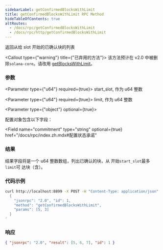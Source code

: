```yaml
---
sidebarLabel: getConfirmedBlocksWithLimit
title: getConfirmedBlocksWithLimit RPC Method
hideTableOfContents: true
altRoutes:
  - /docs/rpc/getConfirmedBlocksWithLimit
  - /docs/rpc/http/getConfirmedBlocksWithLimit
---
```


返回从给 slot 开始的已确认块的列表

<Callout type={"warning"} title={"已弃用的方法"}>
  该方法预计在 v2.0 中被删除`solana-core`。请改用
  [getBlocksWithLimit](/docs/rpc/http/getblockswithlimit)。
</Callout>

<DocSideBySide>

<DocLeftSide>

### 参数

<Parameter type={"u64"} required={true}>
  start_slot, 作为 u64 整数
</Parameter>

<Parameter type={"u64"} required={true}>
  limit, 作为 u64 整数
</Parameter>

<Parameter type={"object"} optional={true}>

配置对象包含以下字段：

<Field
  name="commitment"
  type="string"
  optional={true}
  href="/docs/rpc/index.zh.mdx#配置状态承诺"
></Field>

</Parameter>

### 结果

结果字段将是一个 u64 整数数组，列出已确认的块，从 开始`start_slot`最多`limit`可
达块（含）。

</DocLeftSide>

<DocRightSide>

### 代码示例

```bash
curl http://localhost:8899 -X POST -H "Content-Type: application/json" -d '
  {
    "jsonrpc": "2.0", "id": 1,
    "method": "getConfirmedBlocksWithLimit",
    "params": [5, 3]
  }
'
```

### 响应

```json
{ "jsonrpc": "2.0", "result": [5, 6, 7], "id": 1 }
```

</DocRightSide>
</DocSideBySide>
